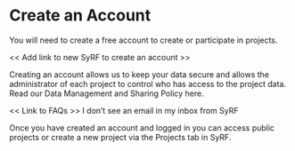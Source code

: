 # Create an Account {#createAccount}

You will need to create a free account to create or participate in projects.

<< Add link to new SyRF to create an account >>

Creating an account allows us to keep your data secure and allows the administrator of each project to control who has access to the project data. Read our Data Management and Sharing Policy here.
<!-- link -->

<< Link to FAQs >>
I don’t see an email in my inbox from SyRF

Once you have created an account and logged in you can access public projects or create a new project via the Projects tab in SyRF.